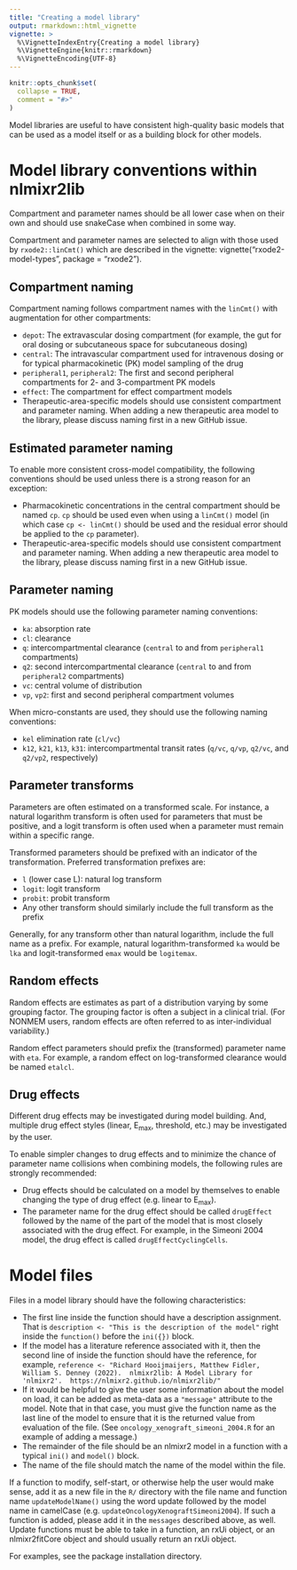 ```yaml
---
title: "Creating a model library"
output: rmarkdown::html_vignette
vignette: >
  %\VignetteIndexEntry{Creating a model library}
  %\VignetteEngine{knitr::rmarkdown}
  %\VignetteEncoding{UTF-8}
---
```


```r
knitr::opts_chunk$set(
  collapse = TRUE,
  comment = "#>"
)
```

Model libraries are useful to have consistent high-quality basic models that can
be used as a model itself or as a building block for other models.

# Model library conventions within nlmixr2lib

Compartment and parameter names should be all lower case when on their own and
should use snakeCase when combined in some way.

Compartment and parameter names are selected to align with those used by
`rxode2::linCmt()` which are described in the vignette:
vignette("rxode2-model-types", package = "rxode2").

## Compartment naming

Compartment naming follows compartment names with the `linCmt()` with
augmentation for other compartments:

* `depot`: The extravascular dosing compartment (for example, the gut for oral
  dosing or subcutaneous space for subcutaneous dosing)
* `central`: The intravascular compartment used for intravenous dosing or for
  typical pharmacokinetic (PK) model sampling of the drug
* `peripheral1`, `peripheral2`: The first and second peripheral compartments for
  2- and 3-compartment PK models
* `effect`: The compartment for effect compartment models
* Therapeutic-area-specific models should use consistent compartment and
  parameter naming.  When adding a new therapeutic area model to the library,
  please discuss naming first in a new GitHub issue.

## Estimated parameter naming

To enable more consistent cross-model compatibility, the following conventions should be used unless there is a strong reason for an exception:

* Pharmacokinetic concentrations in the central compartment should be named
  `cp`.  `cp` should be used even when using a `linCmt()` model (in which case
  `cp <- linCmt()` should be used and the residual error should be applied to
  the `cp` parameter).
* Therapeutic-area-specific models should use consistent compartment and
  parameter naming.  When adding a new therapeutic area model to the library,
  please discuss naming first in a new GitHub issue.

## Parameter naming

PK models should use the following parameter naming conventions:

* `ka`: absorption rate
* `cl`: clearance
* `q`: intercompartmental clearance (`central` to and from `peripheral1`
  compartments)
* `q2`: second intercompartmental clearance (`central` to and from `peripheral2`
  compartments)
* `vc`: central volume of distribution
* `vp`, `vp2`: first and second peripheral compartment volumes

When micro-constants are used, they should use the following naming conventions:

* `kel` elimination rate (`cl/vc`)
* `k12`, `k21`, `k13`, `k31`: intercompartmental transit rates (`q/vc`, `q/vp`,
  `q2/vc`, and  `q2/vp2`, respectively)

## Parameter transforms

Parameters are often estimated on a transformed scale.  For instance, a natural
logarithm transform is often used for parameters that must be positive, and a
logit transform is often used when a parameter must remain within a specific
range.

Transformed parameters should be prefixed with an indicator of the
transformation.  Preferred transformation prefixes are:

* `l` (lower case L): natural log transform
* `logit`: logit transform
* `probit`: probit transform
* Any other transform should similarly include the full transform as the prefix

Generally, for any transform other than natural logarithm, include the full name
as a prefix.  For example, natural logarithm-transformed `ka` would be `lka` and
logit-transformed `emax` would be `logitemax`.

## Random effects

Random effects are estimates as part of a distribution varying by some grouping
factor.  The grouping factor is often a subject in a clinical trial.  (For
NONMEM users, random effects are often referred to as inter-individual
variability.)

Random effect parameters should prefix the (transformed) parameter name with
`eta`.  For example, a random effect on log-transformed clearance would be named
`etalcl`.

## Drug effects

Different drug effects may be investigated during model building.  And, multiple
drug effect styles (linear, E~max~, threshold, etc.) may be investigated by the
user.

To enable simpler changes to drug effects and to minimize the chance of
parameter name collisions when combining models, the following rules are
strongly recommended:

* Drug effects should be calculated on a model by themselves to enable changing
  the type of drug effect (e.g. linear to E~max~).
* The parameter name for the drug effect should be called `drugEffect` followed
  by the name of the part of the model that is most closely associated with the
  drug effect.  For example, in the Simeoni 2004 model, the drug effect is
  called `drugEffectCyclingCells`.

# Model files

Files in a model library should have the following characteristics:

* The first line inside the function should have a description
  assignment.  That is `description <- "This is the description of the model"`
  right inside the `function()` before the `ini({})` block.
* If the model has a literature reference associated with it, then the second
  line of inside the function should have the reference, for example,
  `reference <- "Richard Hooijmaijers, Matthew Fidler, William S. Denney (2022).  nlmixr2lib: A Model Library for 'nlmixr2'.  https://nlmixr2.github.io/nlmixr2lib/"`
* If it would be helpful to give the user some information about the model on
  load, it can be added as meta-data as a `"message"` attribute to the model.
  Note that in that case, you must give the function name as the last line of
  the model to ensure that it is the returned value from evaluation of the file.
  (See `oncology_xenograft_simeoni_2004.R` for an example of adding a message.)
* The remainder of the file should be an nlmixr2 model in a function with a
  typical `ini()` and `model()` block.
* The name of the file should match the name of the model within the file.

If a function to modify, self-start, or otherwise help the user would make
sense, add it as a new file in the `R/` directory with the file name and
function name `updateModelName()` using the word update followed by the model
name in camelCase (e.g. `updateOncologyXenograftSimeoni2004`). If such a
function is added, please add it in the `messages` described above, as well.
Update functions must be able to take in a function, an rxUi object, or an
nlmixr2fitCore object and should usually return an rxUi object.

For examples, see the package installation directory.
